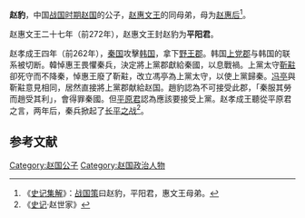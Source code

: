 {{模板:Infobox 先秦人物
|名称= 赵豹
|图像=
|图说=
|姓=嬴
|氏=赵
|名=豹
|字=
|别名=
|别字=
|谥号=
|时代=战国
|国家=[[赵国|赵]]
|身份=赵国平阳君
|出生=
|逝世=
|在位=
|父=[[赵武灵王|赵武灵王]]
|母=[[赵惠后|赵惠后]]
|正妻=
|妾=
|子女=
|太子=
}}
'''赵豹'''，中国[[战国时期|战国时期]][[赵国|赵国]]的公子，[[赵惠文王|赵惠文王]]的同母弟，母为[[赵惠后|赵惠后]]<ref>《[[史记集解|史记集解]]》：[[战国策|战国策]]曰赵豹，平阳君，惠文王母弟。</ref>。

赵惠文王二十七年（前272年），赵惠文王封赵豹为'''平阳君'''。

赵孝成王四年（前262年），[[秦国|秦国]]攻擊[[韩国_(战国)|韩国]]，拿下[[野王郡|野王郡]]。韩国[[上党郡|上党郡]]与韩国的联系被切断。韓悼惠王畏懼秦兵，決定將上黨郡獻給秦國，以息戰禍。上黨太守[[靳黈|靳黈]]卻死守而不降秦，悼惠王廢了靳黈，改立馮亭為上黨太守，以使上黨歸秦。[[冯亭|冯亭]]與靳黈意見相同，居然直接將上黨郡献給赵国。趙豹認為不可接受此郡，「秦服其勞而趙受其利」，會得罪秦國。但[[平原君|平原君]]認為應該要接受上黨。赵孝成王聽從平原君之言，两年后，秦兵掀起了[[长平之战|长平之战]]<ref>《[[史记|史记]]·赵世家》</ref>。

==参考文献==
{{Reflist}}

[[Category:赵国公子|Category:赵国公子]]
[[Category:赵国政治人物|Category:赵国政治人物]]